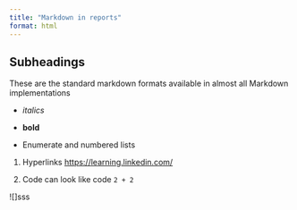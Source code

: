 ```yaml
---
title: "Markdown in reports"
format: html
---
```


## Subheadings

These are the standard markdown formats available in almost all Markdown implementations

- *italics*

- **bold**

- Enumerate and numbered lists

1. Hyperlinks [https://learning.linkedin.com/](LinkedIn Learning)

2. Code can look like code `2 + 2`

![]sss

